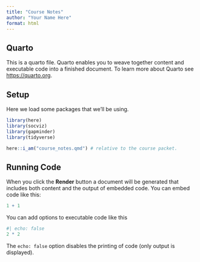 ```yaml
---
title: "Course Notes"
author: "Your Name Here"
format: html
---
```


## Quarto

This is a quarto file. Quarto enables you to weave together content and executable code into a finished document. To learn more about Quarto see <https://quarto.org>.

## Setup

Here we load some packages that we'll be using.

```r
library(here)
library(socviz)
library(gapminder)
library(tidyverse)
```

```r
here::i_am("course_notes.qmd") # relative to the course packet.
```


## Running Code

When you click the **Render** button a document will be generated that includes both content and the output of embedded code. You can embed code like this:

```r
1 + 1
```

You can add options to executable code like this 

```r
#| echo: false
2 * 2
```

The `echo: false` option disables the printing of code (only output is displayed).
